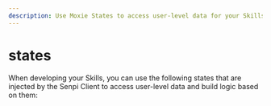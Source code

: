 ```yaml
---
description: Use Moxie States to access user-level data for your Skills.
---
```



# states

When developing your Skills, you can use the following states that are injected by the Senpi Client to access user-level data and build logic based on them:

<DocCardList />
